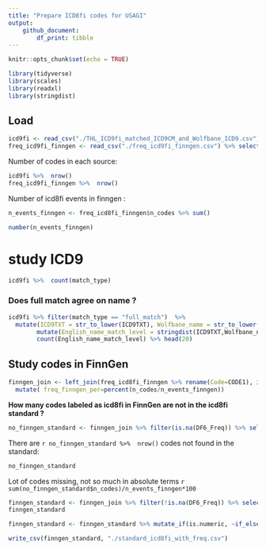 ```yaml
---
title: "Prepare ICD8fi codes for USAGI"
output: 
    github_document:
        df_print: tibble
---
```


```r
knitr::opts_chunk$set(echo = TRUE)

library(tidyverse)
library(scales)
library(readxl)
library(stringdist)
```

## Load

```r
icd9fi <- read_csv("./THL_ICD9fi_matched_ICD9CM_and_Wolfbane_ICD9.csv") 
freq_icd9fi_finngen <- read_csv("./freq_icd9fi_finngen.csv") %>% select(-X1)
```


Number of codes in each source: 
```r
icd9fi %>%  nrow()
freq_icd9fi_finngen %>%  nrow()
```
Number of icd8fi events in finngen :
```r
n_events_finngen <- freq_icd8fi_finngen$n_codes %>% sum()

number(n_events_finngen)
```
# study ICD9

```r
icd9fi %>%  count(match_type)
```

### Does full match agree on name ? 



```r
icd9fi %>% filter(match_type == "full_match")  %>% 
  mutate(ICD9TXT = str_to_lower(ICD9TXT), Wolfbane_name = str_to_lower(Wolfbane_name)) %>% 
        mutate(English_name_match_level = stringdist(ICD9TXT,Wolfbane_name) ) %>% 
        count(English_name_match_level) %>% head(20)
```






















## Study codes in FinnGen

```r
finngen_join <- left_join(freq_icd8fi_finngen %>% rename(Code=CODE1), icd8fi_standard, by = "Code") %>%
  mutate( freq_finngen_per=percent(n_codes/n_events_finngen))
```

**How many codes labeled as icd8fi in FinnGen are not in the icd8fi standard ?**
```r
no_finngen_standard <- finngen_join %>% filter(is.na(DF6_Freq)) %>% select(Code, n_codes, freq_finngen_per, Finnish, English) 
```

There are `r no_finngen_standard %>%  nrow()` codes not found in the standard:

```r
no_finngen_standard 
```

Lot of codes missing, not so much in absolute terms `r sum(no_finngen_standard$n_codes)/n_events_finngen*100 `


```r
finngen_standard <- finngen_join %>% filter(!is.na(DF6_Freq)) %>% select(Code, n_codes, freq_finngen_per, Finnish, English)
finngen_standard
```


```r
finngen_standard <- finngen_standard %>% mutate_if(is.numeric, ~if_else(is.na(.), rep(0, length(.)), .)) 

write_csv(finngen_standard, "./standard_icd8fi_with_freq.csv")
```



